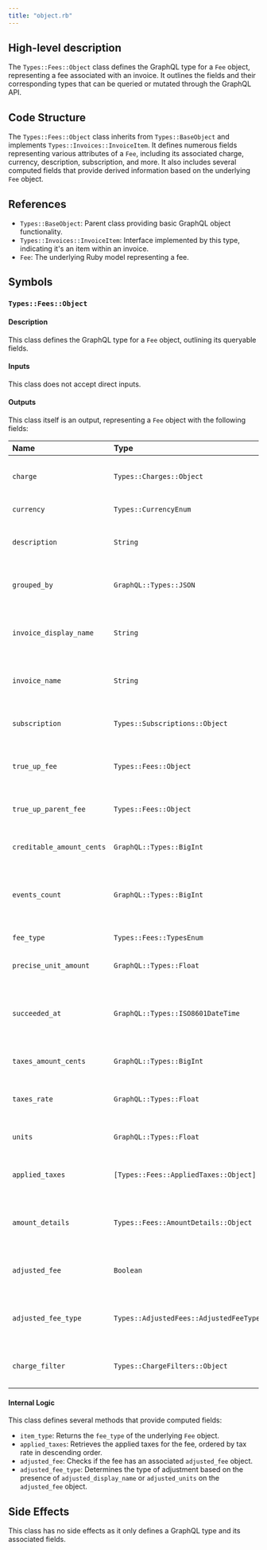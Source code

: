 ```yaml
---
title: "object.rb"
---
```


## High-level description
The `Types::Fees::Object` class defines the GraphQL type for a `Fee` object, representing a fee associated with an invoice. It outlines the fields and their corresponding types that can be queried or mutated through the GraphQL API.

## Code Structure
The `Types::Fees::Object` class inherits from `Types::BaseObject` and implements `Types::Invoices::InvoiceItem`. It defines numerous fields representing various attributes of a `Fee`, including its associated charge, currency, description, subscription, and more. It also includes several computed fields that provide derived information based on the underlying `Fee` object.

## References
- `Types::BaseObject`: Parent class providing basic GraphQL object functionality.
- `Types::Invoices::InvoiceItem`: Interface implemented by this type, indicating it's an item within an invoice.
- `Fee`: The underlying Ruby model representing a fee.

## Symbols

### `Types::Fees::Object`
#### Description
This class defines the GraphQL type for a `Fee` object, outlining its queryable fields.

#### Inputs
This class does not accept direct inputs.

#### Outputs
This class itself is an output, representing a `Fee` object with the following fields:

| Name | Type | Description |
|:-----|:-----|:------------|
| `charge` | `Types::Charges::Object` | Associated charge object (can be null). |
| `currency` | `Types::CurrencyEnum` | Currency of the fee. |
| `description` | `String` | Description of the fee (can be null). |
| `grouped_by` | `GraphQL::Types::JSON` | Grouping information for the fee (non-null). |
| `invoice_display_name` | `String` | Display name of the fee on the invoice (can be null). |
| `invoice_name` | `String` | Name of the fee on the invoice (can be null). |
| `subscription` | `Types::Subscriptions::Object` | Associated subscription object (can be null). |
| `true_up_fee` | `Types::Fees::Object` | Related true-up fee (can be null). |
| `true_up_parent_fee` | `Types::Fees::Object` | Parent fee for a true-up (can be null). |
| `creditable_amount_cents` | `GraphQL::Types::BigInt` | Creditable amount in cents. |
| `events_count` | `GraphQL::Types::BigInt` | Number of events associated with the fee (can be null). |
| `fee_type` | `Types::Fees::TypesEnum` | Type of the fee. |
| `precise_unit_amount` | `GraphQL::Types::Float` | Precise unit amount of the fee. |
| `succeeded_at` | `GraphQL::Types::ISO8601DateTime` | Timestamp of when the fee was successful (can be null). |
| `taxes_amount_cents` | `GraphQL::Types::BigInt` | Total tax amount in cents. |
| `taxes_rate` | `GraphQL::Types::Float` | Tax rate applied to the fee (can be null). |
| `units` | `GraphQL::Types::Float` | Number of units for the fee. |
| `applied_taxes` | `[Types::Fees::AppliedTaxes::Object]` | List of applied taxes for the fee. |
| `amount_details` | `Types::Fees::AmountDetails::Object` | Details about the fee amount (can be null). |
| `adjusted_fee` | `Boolean` | Indicates if the fee has been adjusted. |
| `adjusted_fee_type` | `Types::AdjustedFees::AdjustedFeeTypeEnum` | Type of adjustment applied to the fee (can be null). |
| `charge_filter` | `Types::ChargeFilters::Object` | Associated charge filter (can be null). |

#### Internal Logic
This class defines several methods that provide computed fields:

- `item_type`: Returns the `fee_type` of the underlying `Fee` object.
- `applied_taxes`: Retrieves the applied taxes for the fee, ordered by tax rate in descending order.
- `adjusted_fee`: Checks if the fee has an associated `adjusted_fee` object.
- `adjusted_fee_type`: Determines the type of adjustment based on the presence of `adjusted_display_name` or `adjusted_units` on the `adjusted_fee` object.

## Side Effects
This class has no side effects as it only defines a GraphQL type and its associated fields.
